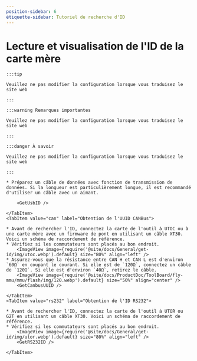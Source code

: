 ```yaml
---
position-sidebar: 6
étiquette-sidebar: Tutoriel de recherche d'ID
---
```










# Lecture et visualisation de l'ID de la carte mère

    :::tip

    Veuillez ne pas modifier la configuration lorsque vous traduisez le site web

    :::

    :::warning Remarques importantes

    Veuillez ne pas modifier la configuration lorsque vous traduisez le site web

    :::

    :::danger À savoir

    Veuillez ne pas modifier la configuration lorsque vous traduisez le site web

    :::

<Tabs>
    <TabItem value="usb" label="Obtention de l'ID USB" default>
        
    * Préparez un câble de données avec fonction de transmission de données. Si la longueur est particulièrement longue, il est recommandé d'utiliser un câble avec un aimant.
    
        <GetUsbID />
        
    </TabItem>
    <TabItem value="can" label="Obtention de l'UUID CANBus">

    * Avant de rechercher l'ID, connectez la carte de l'outil à UTOC ou à une carte mère avec un firmware de pont en utilisant un câble XT30. Voici un schéma de raccordement de référence.
    * Vérifiez si les commutateurs sont placés au bon endroit.
        <ImageView image={require('@site/docs/General/get-id/img/utoc.webp').default} size="80%" align="left" />
    * Assurez-vous que la résistance entre CAN H et CAN L est d'environ `60Ω` en coupant le courant. Si elle est de `120Ω`, connectez un câble de `120Ω`. Si elle est d'environ `40Ω`, retirez le câble.
        <ImageView image={require('@site/docs/ProductDoc/ToolBoard/fly-mmu/mmu/flash/img/120.webp').default} size="50%" align="center" />
        <GetCanbusUUID />

    </TabItem>
    <TabItem value="rs232" label="Obtention de l'ID RS232">

    * Avant de rechercher l'ID, connectez la carte de l'outil à UTOR ou G2T en utilisant un câble XT30. Voici un schéma de raccordement de référence.
    * Vérifiez si les commutateurs sont placés au bon endroit.
        <ImageView image={require('@site/docs/General/get-id/img/utor.webp').default} size="80%" align="left" />              
        <GetRS232ID />

    </TabItem>
</Tabs>
